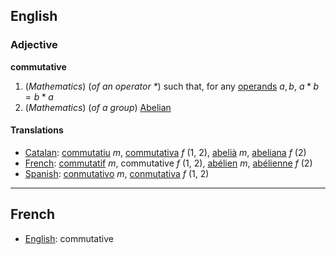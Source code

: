 ==English==

===Adjective===
'''commutative'''

#(''Mathematics'') (''of an operator <math> * </math>'') such that, for any [[operand]]s <math> a, b </math>, <math> a * b = b * a </math>
#(''Mathematics'') (''of a group'') [[Abelian]]

====Translations====
*[[Catalan]]: [[commutatiu]] ''m'', [[commutativa]] ''f'' (1, 2), [[abelià]] ''m'', [[abeliana]] ''f'' (2)
*[[French]]: [[commutatif]] ''m'', commutative ''f'' (1, 2), [[abélien]] ''m'', [[abélienne]] ''f'' (2)
*[[Spanish]]: [[conmutativo]] ''m'', [[conmutativa]] ''f'' (1, 2)
----

==French==
*[[English]]: commutative